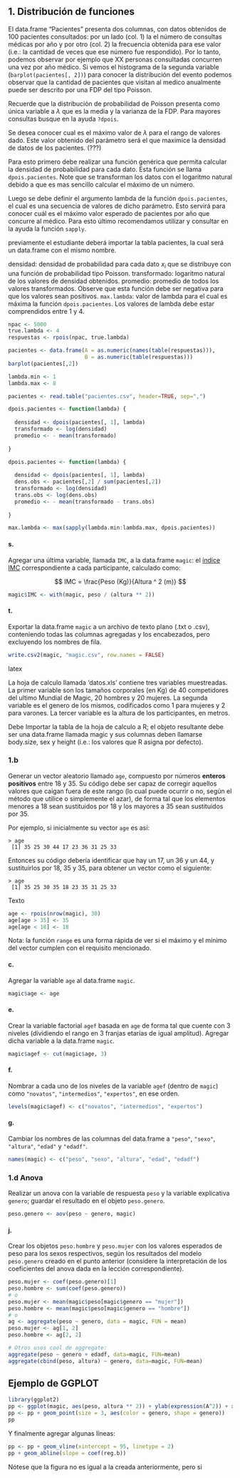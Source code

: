 

1. Distribución de funciones
----------------------------

El data.frame "Pacientes" presenta dos columnas, con datos obtenidos de 100 pacientes consultados: por un lado (col. 1) la el número de consultas médicas por año y por otro (col. 2) la frecuencia obtenida para ese valor (i.e.: la cantidad de veces que ese número fue respondido). Por lo tanto, podemos observar por ejemplo que XX personas consultadas concurren una vez por año médico. Si vemos el histograma de la segunda variable (`barplot(pacientes[, 2])`) para conocer la distribución del evento podemos observar que la cantidad de pacientes que visitan al medico anualmente puede ser descrito por una FDP del tipo Poisson.

Recuerde que la distribución de probabilidad de Poisson presenta como única variable a $\lambda$ que es la media y la varianza de la FDP. Para mayores consultas busque en la ayuda `?dpois`.

Se desea conocer cual es el máximo valor de $\lambda$ para el rango de valores dado. Este valor obtenido del parámetro será el que maximice la densidad de datos de los pacientes. (???)

Para esto primero debe realizar una función genérica que permita calcular la densidad de probabilidad para cada dato.
Esta función se llama `dpois.pacientes`. Note que se transforman los datos con el logaritmo natural debido a que es mas sencillo calcular el máximo de un número.

Luego se debe definir el argumento lambda de la función `dpois.pacientes`, el cual es una secuencia de valores de dicho parámetro. Esto servirá para conocer cuál es el máximo valor esperado de pacientes por año que concurre al médico. Para esto último recomendamos utilizar y consultar en la ayuda la función `sapply`.

previamente el estudiante deberá importar la tabla pacientes, la cual será un data.frame con el mismo nombre.


densidad: densidad de probabilidad para cada dato $x_i$ que se distribuye con una función de probabilidad tipo Poisson.
transformado: logaritmo natural de los valores de densidad obtenidos.
promedio: promedio de todos los valores transformados. Observe que esta función debe ser negativa para que los valores sean positivos.
`max.lambda`: valor de lambda para el cual es máxima la función `dpois.pacientes`. Los valores de lambda debe estar comprendidos entre 1 y 4.

```r
npac <- 5000
true.lambda <- 4
respuestas <- rpois(npac, true.lambda)

pacientes <- data.frame(A = as.numeric(names(table(respuestas))), 
                        B = as.numeric(table(respuestas)))
barplot(pacientes[,2])

lambda.min <- 1
lambda.max <- 8

pacientes <- read.table("pacientes.csv", header=TRUE, sep=",")

dpois.pacientes <- function(lambda) {
  
  densidad <- dpois(pacientes[, 1], lambda)
  transformado <- log(densidad)
  promedio <- - mean(transformado)
  
}

dpois.pacientes <- function(lambda) {
  
  densidad <- dpois(pacientes[, 1], lambda)
  dens.obs <- pacientes[,2] / sum(pacientes[,2])
  transformado <- log(densidad)
  trans.obs <- log(dens.obs)
  promedio <- - mean(transformado - trans.obs)
  
}

max.lambda <- max(sapply(lambda.min:lambda.max, dpois.pacientes))
```

#### s.
Agregar una última variable, llamada `IMC`, a la data.frame `magic`: el [índice IMC](http://es.wikipedia.org/wiki/%C3%8Dndice_de_masa_corporal) correspondiente a cada participante, calculado como:

$$
  IMC = \frac{Peso (Kg)}{Altura ^ 2 (m)}
$$

```r
magic$IMC <- with(magic, peso / (altura ** 2))
```

#### t.
Exportar la data.frame `magic` a un archivo de texto plano (.txt o .csv), conteniendo todas las columnas agregadas y los encabezados, pero excluyendo los nombres de fila.

```r
write.csv2(magic, "magic.csv", row.names = FALSE)
```

latex

La hoja de calculo llamada 'datos.xls' contiene tres variables muestreadas. La
primer variable son los tamaños corporales (en Kg) de 40 competidores del ultimo Mundial de Magic, 20 hombres y 20 mujeres. La segunda variable es el genero de los mismos, codificados como 1 para mujeres y 2 para varones. La tercer
variable es la altura de los participantes, en metros.

Debe Importar la tabla de la hoja de calculo a R; el objeto resultante debe ser
una data.frame llamada magic y sus columnas deben llamarse body.size, sex
y height (i.e.: los valores que R asigna por defecto).

### 1.b

Generar un vector aleatorio llamado `age`, compuesto por números **enteros positivos** entre 18 y 35. Su código debe ser capaz de corregir aquellos valores que caigan fuera de este rango (lo cual puede ocurrir o no, según el método que utilice o simplemente el azar), de forma tal que los elementos menores a 18 sean sustituidos por 18 y los mayores a 35 sean sustituidos por 35.

Por ejemplo, si inicialmente su vector `age` es así: 

    > age
     [1] 35 25 30 44 17 23 36 31 25 33

Entonces su código debería identificar que hay un 17, un 36 y un 44, y sustituirlos por 18, 35 y 35, para obtener un vector como el siguiente:

    > age
     [1] 35 25 30 35 18 23 35 31 25 33

Texto

```r
age <- rpois(nrow(magic), 30)
age[age > 35] <- 35
age[age < 18] <- 18
```

Nota: la función `range` es una forma rápida de ver si el máximo y el mínimo del vector cumplen con el requisito mencionado.

#### c.
Agregar la variable `age` al data.frame `magic`.

```r
magic$age <- age
```


#### e.
Crear la variable factorial `agef` basada en `age` de forma tal que cuente con 3 niveles (dividiendo el rango en 3 franjas etarias de igual amplitud). Agregar dicha variable a la data.frame `magic`.

```r
magic$agef <- cut(magic$age, 3)
```

#### f.
Nombrar a cada uno de los niveles de la variable `agef` (dentro de `magic`) como `"novatos"`, `"intermedios"`, `"expertos"`, en ese orden.

```r
levels(magic$agef) <- c("novatos", "intermedios", "expertos")
```

#### g.
Cambiar los nombres de las columnas del data.frame a `"peso"`, `"sexo"`, `"altura"`, `"edad"` y `"edadf"`.

```r
names(magic) <- c("peso", "sexo", "altura", "edad", "edadf")
```


### 1.d Anova

Realizar un anova con la variable de respuesta `peso` y la variable explicativa `genero`; guardar el resultado en el objeto `peso.genero`.

```r
peso.genero <- aov(peso ~ genero, magic)
```

#### j.
Crear los objetos `peso.hombre` y `peso.mujer` con los valores esperados de peso para los sexos respectivos, según los resultados del modelo `peso.genero` creado en el punto anterior (considere la interpretación de los coeficientes del anova dada en la lección correspondiente).

```r
peso.mujer <- coef(peso.genero)[1]
peso.hombre <- sum(coef(peso.genero))
# o 
peso.mujer <- mean(magic$peso[magic$genero == "mujer"])
peso.hombre <- mean(magic$peso[magic$genero == "hombre"])
# o
ag <- aggregate(peso ~ genero, data = magic, FUN = mean)
peso.mujer <- ag[1, 2]
peso.hombre <- ag[2, 2]

# Otros usos cool de aggregate:
aggregate(peso ~ genero + edadf, data=magic, FUN=mean)
aggregate(cbind(peso, altura) ~ genero, data=magic, FUN=mean)
```

## Ejemplo de GGPLOT

```r
library(ggplot2)
pp <- ggplot(magic, aes(peso, altura ** 2)) + ylab(expression(A^2)) + xlab("Peso (Kg)")
pp <- pp + geom_point(size = 3, aes(color = genero, shape = genero))
pp
```

Y finalmente agregar algunas líneas:

```r
pp <- pp + geom_vline(xintercept = 95, linetype = 2)
pp + geom_abline(slope = coef(reg.b))
```

Nótese que la figura no es igual a la creada anteriormente, pero si 
